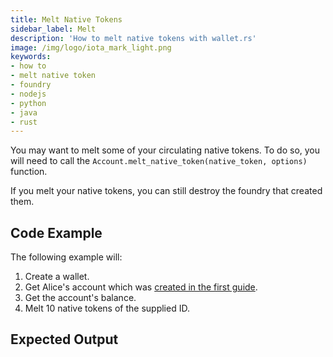 ```yaml
---
title: Melt Native Tokens
sidebar_label: Melt
description: 'How to melt native tokens with wallet.rs'
image: /img/logo/iota_mark_light.png
keywords:
- how to
- melt native token
- foundry
- nodejs
- python
- java
- rust
---
```



You may want to melt some of your circulating native tokens. To do so, you will need to call the
`Account.melt_native_token(native_token, options)` function.

If you melt your native tokens, you can still destroy the foundry that created them.

## Code Example

<ReplaceNativeTokenId/>

The following example will:

1. Create a wallet.
2. Get Alice's account which was [created in the first guide](../accounts_and_addresses/01_create_a_wallet_account.mdx).
3. Get the account's balance.
4. Melt 10 native tokens of the supplied ID.

<Tabs groupId="language">
    <TabItem value="rust" label="Rust">
        <RustCode/>
    </TabItem>
    <TabItem value="nodejs" label="Nodejs">
        <NodejsCode/>
    </TabItem>
    <TabItem value="python" label="Python">
        <PythonCode/>
    </TabItem>
    <TabItem value="java" label="Java">
        <JavaCode/>
    </TabItem>
</Tabs>

## Expected Output

<Tabs groupId="language">
    <TabItem value="rust" label="Rust">
        <RustOutput/>
    </TabItem>
    <TabItem value="nodejs" label="Nodejs">
        <NodejsOutput/>
    </TabItem>
    <TabItem value="python" label="Python">
        <PythonOutput/>
    </TabItem>
    <TabItem value="java" label="Java">
        <JavaOutput/>
    </TabItem>
</Tabs>

